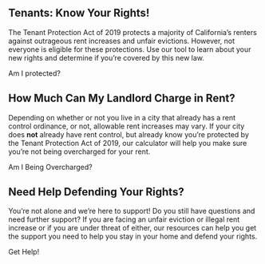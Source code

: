 
## Tenants: Know Your Rights!

The Tenant Protection Act of 2019 protects a majority of California’s renters against outrageous rent increases and unfair evictions. However, not everyone is eligible for these protections. Use our tool to learn about your new rights and  determine if you’re covered by this new law.

<PrimaryButton to="eligibility">Am I protected?</PrimaryButton>

## How Much Can My Landlord Charge in Rent?

Depending on whether or not you live in a city that already has a rent control ordinance, or not, allowable rent increases may vary. If your city does **not** already have rent control, but already know you’re protected by the Tenant Protection Act of 2019, our calculator will help you make sure you’re not being overcharged for your rent. 

<PrimaryButton to="/calculator">Am I Being Overcharged?</PrimaryButton>

## Need Help Defending Your Rights?

You’re not alone and we’re here to support! Do you still have questions and need further support? If you are facing an unfair eviction or illegal rent increase or if you are under threat of either, our resources can help you get the support you need to help you stay in your home and defend your rights.  

<PrimaryButton to="/resources">Get Help!</PrimaryButton>
